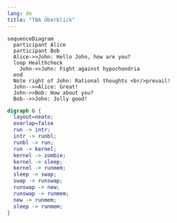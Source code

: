 ```yaml
---
lang: de
title: "TBA Überblick"
---
```



```mermaid
sequenceDiagram
  participant Alice
  participant Bob
  Alice->>John: Hello John, how are you?
  loop Healthcheck
    John->>John: Fight against hypochondria
  end
  Note right of John: Rational thoughts <br/>prevail!
  John-->>Alice: Great!
  John->>Bob: How about you?
  Bob-->>John: Jolly good!
```


```dot
digraph G {
  layout=neato;
  overlap=false
  run -> intr;
  intr -> runbl;
  runbl -> run;
  run -> kernel;
  kernel -> zombie;
  kernel -> sleep;
  kernel -> runmem;
  sleep -> swap;
  swap -> runswap;
  runswap -> new;
  runswap -> runmem;
  new -> runmem;
  sleep -> runmem;
}
```